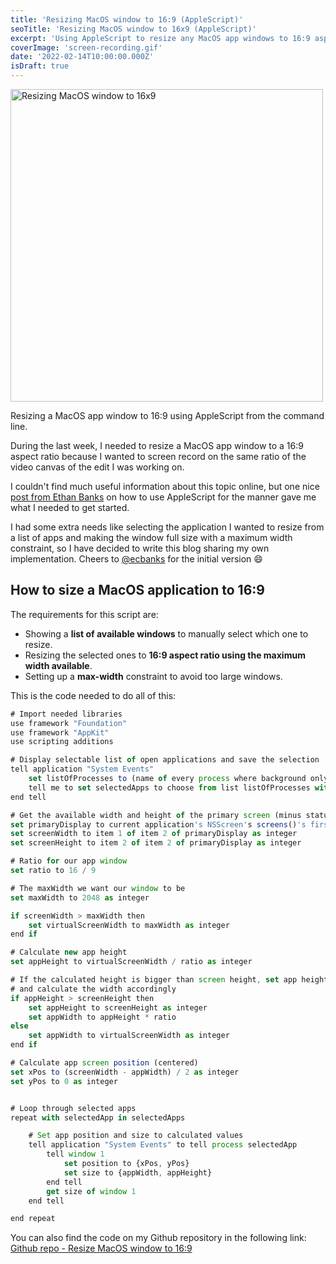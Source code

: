 ```yaml
---
title: 'Resizing MacOS window to 16:9 (AppleScript)'
seoTitle: 'Resizing MacOS window to 16x9 (AppleScript)'
excerpt: 'Using AppleScript to resize any MacOS app windows to 16:9 aspect ratio.'
coverImage: 'screen-recording.gif'
date: '2022-02-14T10:00:00.000Z'
isDraft: true
---
```


<img src="screen-recording.gif" alt="Resizing MacOS window to 16x9" width="500" />

Resizing a MacOS app window to 16:9 using AppleScript from the command line.

During the last week, I needed to resize a MacOS app window to a 16:9 aspect ratio because I wanted to screen record on the same ratio of the video canvas of the edit I was working on.

I couldn't find much useful information about this topic online, but one nice [post from Ethan Banks](https://ethancbanks.com/using-applescript-to-size-a-window-to-16x9-on-macos/) on how to use AppleScript for the manner gave me what I needed to get started.

I had some extra needs like selecting the application I wanted to resize from a list of apps and making the window full size with a maximum width constraint, so I have decided to write this blog sharing my own implementation. Cheers to [@ecbanks](https://twitter.com/ecbanks) for the initial version 😄

## How to size a MacOS application to 16:9

The requirements for this script are:
* Showing a **list of available windows** to manually select which one to resize.
* Resizing the selected ones to **16:9 aspect ratio using the maximum width available**.
* Setting up a **max-width** constraint to avoid too large windows.

This is the code needed to do all of this:

```js
# Import needed libraries
use framework "Foundation"
use framework "AppKit"
use scripting additions

# Display selectable list of open applications and save the selection
tell application "System Events"
	set listOfProcesses to (name of every process where background only is false)
	tell me to set selectedApps to choose from list listOfProcesses with multiple selections allowed
end tell

# Get the available width and height of the primary screen (minus statusbar and dock)
set primaryDisplay to current application's NSScreen's screens()'s firstObject()'s visibleFrame()
set screenWidth to item 1 of item 2 of primaryDisplay as integer
set screenHeight to item 2 of item 2 of primaryDisplay as integer

# Ratio for our app window
set ratio to 16 / 9

# The maxWidth we want our window to be
set maxWidth to 2048 as integer

if screenWidth > maxWidth then
	set virtualScreenWidth to maxWidth as integer
end if

# Calculate new app height
set appHeight to virtualScreenWidth / ratio as integer

# If the calculated height is bigger than screen height, set app height as screen height
# and calculate the width accordingly
if appHeight > screenHeight then
	set appHeight to screenHeight as integer
	set appWidth to appHeight * ratio
else
	set appWidth to virtualScreenWidth as integer
end if

# Calculate app screen position (centered)
set xPos to (screenWidth - appWidth) / 2 as integer
set yPos to 0 as integer


# Loop through selected apps
repeat with selectedApp in selectedApps

	# Set app position and size to calculated values
	tell application "System Events" to tell process selectedApp
		tell window 1
			set position to {xPos, yPos}
			set size to {appWidth, appHeight}
		end tell
		get size of window 1
	end tell

end repeat
```

You can also find the code on my Github repository in the following link: [Github repo - Resize MacOS window to 16:9](https://github.com/marcelpallares/resize-window-macos)

